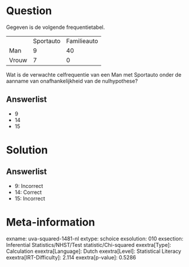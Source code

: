 Question
========

Gegeven is de volgende frequentietabel.

  ------- ----------- -------------
          Sportauto   Familieauto
  Man     9           40
  Vrouw   7           0
  ------- ----------- -------------

Wat is de verwachte celfrequentie van een Man met Sportauto onder de
aanname van onafhankelijkheid van de nulhypothese?

Answerlist
----------

* 9
* 14
* 15

Solution
========

Answerlist
----------

* 9: Incorrect
* 14: Correct
* 15: Incorrect

Meta-information
================
exname: uva-squared-1481-nl
extype: schoice
exsolution: 010
exsection: Inferential Statistics/NHST/Test statistic/Chi-squared
exextra[Type]: Calculation
exextra[Language]: Dutch
exextra[Level]: Statistical Literacy
exextra[IRT-Difficulty]: 2.114
exextra[p-value]: 0.5286
